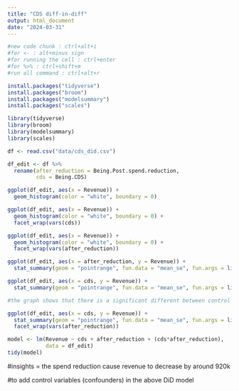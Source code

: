 ---
title: "CDS diff-in-diff"
output: html_document
date: "2024-03-31"
---

```{r shortcut summary, message=FALSE, warning=FALSE}
#new code chunk : ctrl+alt+i 
#for <- : alt+minus sign
#for running the cell : ctrl+enter
#for %>% : ctrl+shift+m
#run all command : ctrl+alt+r
```

```{r load library, message=FALSE, warning=FALSE}
install.packages("tidyverse")
install.packages("broom")
install.packages("modelsummary")
install.packages("scales")

library(tidyverse)
library(broom)
library(modelsummary)
library(scales)
```

```{r load dataset}
df <- read.csv("data/cds_did.csv")
```

```{r rename column}
df_edit <- df %>% 
  rename(after_reduction = Being.Post.spend.reduction,
         cds = Being.CDS)
```

```{r EDA}
ggplot(df_edit, aes(x = Revenue)) +
  geom_histogram(color = "white", boundary = 0)
```
```{r show graph by treatment vs control group}
ggplot(df_edit, aes(x = Revenue)) +
  geom_histogram(color = "white", boundary = 0) +
  facet_wrap(vars(cds))
```

```{r show graph by pre vs post spending cut}
ggplot(df_edit, aes(x = Revenue)) +
  geom_histogram(color = "white", boundary = 0) +
  facet_wrap(vars(after_reduction))
```

```{r}
ggplot(df_edit, aes(x = after_reduction, y = Revenue)) +
  stat_summary(geom = "pointrange", fun.data = "mean_se", fun.args = list(mult = 1.96))
```

```{r}
ggplot(df_edit, aes(x = cds, y = Revenue)) +
  stat_summary(geom = "pointrange", fun.data = "mean_se", fun.args = list(mult = 1.96))]

#the graph shows that there is a significant different between control and treatment group
```

```{r}
ggplot(df_edit, aes(x = cds, y = Revenue)) +
  stat_summary(geom = "pointrange", fun.data = "mean_se", fun.args = list(mult = 1.96)) +
  facet_wrap(vars(after_reduction))
```

```{r diff-in-diff}
model <- lm(Revenue ~ cds + after_reduction + (cds*after_reduction),
            data = df_edit)
tidy(model)
```

#insights = the spend reduction cause revenue to decrease by around 920k

#to add control variables (confounders) in the above DiD model 